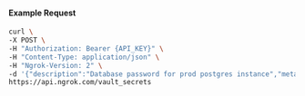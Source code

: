#### Example Request

```bash
curl \
-X POST \
-H "Authorization: Bearer {API_KEY}" \
-H "Content-Type: application/json" \
-H "Ngrok-Version: 2" \
-d '{"description":"Database password for prod postgres instance","metadata":"env=prod,service=postgres","name":"db-password","value":"supersecret123","vault_id":"vault_32ELIFtgRqQ13kcDvI8Bu4y0Ra7"}' \
https://api.ngrok.com/vault_secrets
```
